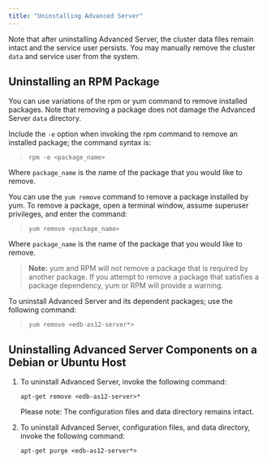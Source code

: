 ```yaml
---
title: "Uninstalling Advanced Server"
---
```


<div id="uninstalling_advanced_server" class="registered_link"></div>


Note that after uninstalling Advanced Server, the cluster data files remain intact and the service user persists. You may manually remove the cluster `data` and service user from the system.

## Uninstalling an RPM Package

You can use variations of the rpm or yum command to remove installed packages. Note that removing a package does not damage the Advanced Server `data` directory.

Include the `-e` option when invoking the rpm command to remove an installed package; the command syntax is:

> `rpm -e <package_name>`

Where `package_name` is the name of the package that you would like to remove.

You can use the `yum remove` command to remove a package installed by yum. To remove a package, open a terminal window, assume superuser privileges, and enter the command:

> `yum remove <package_name>`

Where `package_name` is the name of the package that you would like to remove.

> **Note:** yum and RPM will not remove a package that is required by another package. If you attempt to remove a package that satisfies a package dependency, yum or RPM will provide a warning.


To uninstall Advanced Server and its dependent packages; use the following command:

> `yum remove <edb-as12-server*>`

## Uninstalling Advanced Server Components on a Debian or Ubuntu Host

1.  To uninstall Advanced Server, invoke the following command:

    `apt-get remove <edb-as12-server>*`

    Please note: The configuration files and data directory remains intact.

2.  To uninstall Advanced Server, configuration files, and data directory, invoke the following command:

    `apt-get purge <edb-as12-server*>`
